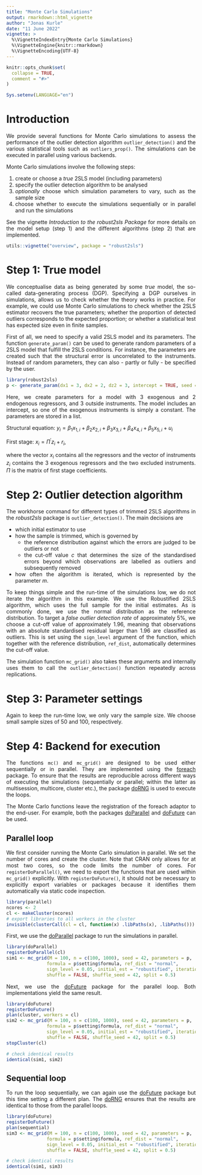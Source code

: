 ```yaml
---
title: "Monte Carlo Simulations"
output: rmarkdown::html_vignette
author: "Jonas Kurle"
date: "11 June 2022"
vignette: >
  %\VignetteIndexEntry{Monte Carlo Simulations}
  %\VignetteEngine{knitr::rmarkdown}
  %\VignetteEncoding{UTF-8}
---
```

<style>
body {
text-align: justify}
</style>

```r
knitr::opts_chunk$set(
  collapse = TRUE,
  comment = "#>"
)
```
```r
Sys.setenv(LANGUAGE="en")
```

# Introduction
We provide several functions for Monte Carlo simulations to assess the 
performance of the outlier detection algorithm `outlier_detection()` and the 
various statistical tools such as `outliers_prop()`. The simulations can be
executed in parallel using various backends.

Monte Carlo simulations involve the following steps:

1. create or choose a *true* 2SLS model (including parameters)
2. specify the outlier detection algorithm to be analysed
3. *optionally* choose which simulation parameters to vary, such as the sample
size
4. choose whether to execute the simulations sequentially or in parallel and run the simulations

See the vignette *Introduction to the robust2sls Package* for more details on
the model setup (step 1) and the different algorithms (step 2) that are
implemented.

```r
utils::vignette("overview", package = "robust2sls")
```

# Step 1: True model
We conceptualise data as being generated by some *true* model, the so-called
data-generating process (DGP). Specifying a DGP ourselves in simulations, allows
us to check whether the theory works in practice. For example, we could use
Monte Carlo simulations to check whether the 2SLS estimator recovers the true
parameters; whether the proportion of detected outliers corresponds to the 
expected proportion; or whether a statistical test has expected size even in
finite samples.

First of all, we need to specify a valid 2SLS model and its parameters. The
function `generate_param()` can be used to generate random parameters of a 2SLS
model that fulfill the 2SLS conditions. For instance, the parameters are created
such that the structural error is uncorrelated to the instruments. Instead of 
random parameters, they can also - partly or fully - be specified by the user.

```r
library(robust2sls)
p <- generate_param(dx1 = 3, dx2 = 2, dz2 = 3, intercept = TRUE, seed = 10)
```

Here, we create parameters for a model with 3 exogenous and 2 endogenous 
regressors, and 3 outside instruments. The model includes an intercept, so one
of the exogenous instruments is simply a constant. The parameters are stored in
a list.

Structural equation: $y_{i} = \beta_{1} x_{1,i} + \beta_{2} x_{2,i} + \beta_{3} x_{3,i} + \beta_{4} x_{4,i} + \beta_{5} x_{5,i} + u_{i}$

First stage: $x_{i} = \Pi^{\prime} z_{i} + r_{i}$,

where the vector $x_{i}$ contains all the regressors and the vector of
instruments $z_{i}$ contains the 3 exogenous regressors and the two excluded
instruments. $\Pi$ is the matrix of first stage coefficients.

# Step 2: Outlier detection algorithm

The workhorse command for different types of trimmed 2SLS algorithms in the
*robust2sls* package is `outlier_detection()`. The main decisions are

* which initial estimator to use
* how the sample is trimmed, which is governed by
  * the reference distribution against which the errors are judged to be outliers or not
  * the cut-off value $c$ that determines the size of the standardised errors beyond which observations are labelled as outliers and subsequently removed
* how often the algorithm is iterated, which is represented by the parameter $m$.

To keep things simple and the run-time of the simulations low, we do not iterate
the algorithm in this example. We use the Robustified 2SLS algorithm, which uses
the full sample for the initial estimates. As is commonly done, we use the
normal distribution as the reference distribution. To target a 
*false outlier detection rate* of approximately 5%, we choose a cut-off value of
approximately 1.96, meaning that observations with an absolute standardised
residual larger than 1.96 are classified as outliers. This is set using the
`sign_level` argument of the function, which together with the reference
distribution, `ref_dist`, automatically determines the cut-off value.

The simulation function `mc_grid()` also takes these arguments and internally
uses them to call the `outlier_detection()` function repeatedly across
replications.

# Step 3: Parameter settings

Again to keep the run-time low, we only vary the sample size. We choose small
sample sizes of 50 and 100, respectively.

# Step 4: Backend for execution
The functions `mc()` and `mc_grid()` are designed to be used either sequentially
or in parallel. They are implemented using the 
[foreach](https://CRAN.R-project.org/package=foreach) package.
To ensure that the results are reproducible across different ways of executing 
the simulations (sequentially or parallel; within the latter as multisession, 
multicore, cluster etc.), the package 
[doRNG](https://CRAN.R-project.org/package=doRNG) is used to
execute the loops.

The Monte Carlo functions leave the registration of the foreach adaptor to the
end-user. For example, both the packages 
[doParallel](https://CRAN.R-project.org/package=doParallel) and
[doFuture](https://CRAN.R-project.org/package=doFuture) can be
used.

## Parallel loop

We first consider running the Monte Carlo simulation in parallel. We set the
number of cores and create the cluster. Note that CRAN only allows for at most
two cores, so the code limits the number of cores. For `registerDoParallel()`, 
we need to export the functions that are used within `mc_grid()` explicitly.
With `registerDoFuture()`, it should not be necessary to explicitly export
variables or packages because it identifies them automatically via static code
inspection.

```r
library(parallel)
ncores <- 2
cl <- makeCluster(ncores)
# export libraries to all workers in the cluster
invisible(clusterCall(cl = cl, function(x) .libPaths(x), .libPaths()))
```

First, we use the [doParallel](https://CRAN.R-project.org/package=doParallel)
package to run the simulations in parallel. 

```r
library(doParallel)
registerDoParallel(cl)
sim1 <- mc_grid(M = 100, n = c(100, 1000), seed = 42, parameters = p, 
               formula = p$setting$formula, ref_dist = "normal", 
               sign_level = 0.05, initial_est = "robustified", iterations = 0,
               shuffle = FALSE, shuffle_seed = 42, split = 0.5)
```

Next, we use the [doFuture](https://CRAN.R-project.org/package=doFuture) package
for the parallel loop. Both implementations yield the same result.

```r
library(doFuture)
registerDoFuture()
plan(cluster, workers = cl)
sim2 <- mc_grid(M = 100, n = c(100, 1000), seed = 42, parameters = p, 
               formula = p$setting$formula, ref_dist = "normal", 
               sign_level = 0.05, initial_est = "robustified", iterations = 0,
               shuffle = FALSE, shuffle_seed = 42, split = 0.5)
stopCluster(cl)

# check identical results
identical(sim1, sim2)
```

## Sequential loop

To run the loop sequentially, we can again use the [doFuture](https://CRAN.R-project.org/package=doFuture) package but this time setting a different plan. The [doRNG](https://CRAN.R-project.org/package=doRNG) ensures that the results are identical to those from the parallel loops.

```r
library(doFuture)
registerDoFuture()
plan(sequential)
sim3 <- mc_grid(M = 100, n = c(100, 1000), seed = 42, parameters = p, 
               formula = p$setting$formula, ref_dist = "normal", 
               sign_level = 0.05, initial_est = "robustified", iterations = 0,
               shuffle = FALSE, shuffle_seed = 42, split = 0.5)

# check identical results
identical(sim1, sim3)
```







